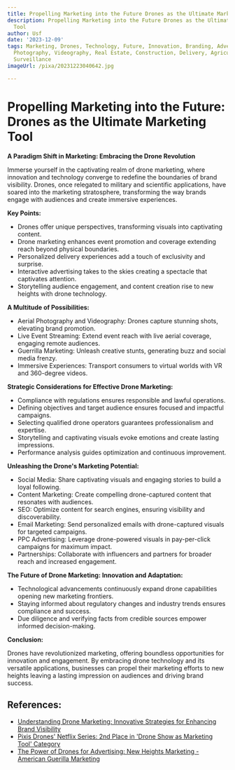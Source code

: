 ```yaml
---
title: Propelling Marketing into the Future Drones as the Ultimate Marketing Tool
description: Propelling Marketing into the Future Drones as the Ultimate Marketing
  Tool
author: Usf
date: '2023-12-09'
tags: Marketing, Drones, Technology, Future, Innovation, Branding, Advertising, Aerial
  Photography, Videography, Real Estate, Construction, Delivery, Agriculture, Inspection,
  Surveillance
imageUrl: /pixa/20231223040642.jpg

---
```

# Propelling Marketing into  the Future: Drones as the Ultimate Marketing Tool

**A Paradigm Shift in Marketing: Embracing the Drone Revolution**

Immerse yourself in the captivating realm of drone marketing, where innovation and technology converge to redefine the boundaries of brand visibility. Drones, once relegated to military and scientific applications, have soared into the marketing stratosphere, transforming the way  brands  engage with audiences and create immersive experiences.

**Key Points:**

- Drones offer unique perspectives, transforming visuals into captivating content.
- Drone marketing enhances event promotion and coverage extending reach beyond physical boundaries.
-  Personalized delivery experiences add a touch of exclusivity and surprise.
- Interactive advertising takes to the  skies creating a spectacle that captivates attention.
- Storytelling audience  engagement, and content creation rise to new heights with drone  technology.

**A Multitude of Possibilities:**

- Aerial Photography and Videography: Drones capture stunning shots, elevating brand promotion.
-  Live Event Streaming: Extend event  reach with live aerial coverage, engaging  remote audiences.
- Guerrilla Marketing:  Unleash creative stunts, generating buzz and social media frenzy.
- Immersive Experiences: Transport consumers to virtual worlds  with VR and 360-degree videos.

**Strategic Considerations  for Effective Drone Marketing:**

- Compliance with regulations ensures responsible and lawful operations.
-  Defining objectives and target audience  ensures  focused and impactful campaigns.
- Selecting qualified drone operators guarantees professionalism and expertise.
- Storytelling and captivating visuals evoke emotions and create  lasting  impressions.
- Performance analysis guides optimization  and continuous  improvement.

**Unleashing  the Drone's Marketing Potential:**

- Social Media:  Share captivating visuals and  engaging stories to build a loyal following.
- Content Marketing: Create compelling  drone-captured content that resonates with audiences.
- SEO: Optimize content for  search  engines, ensuring visibility and discoverability.
- Email Marketing: Send personalized emails with drone-captured visuals for targeted campaigns.
- PPC Advertising: Leverage drone-powered  visuals in pay-per-click campaigns for maximum impact.
- Partnerships: Collaborate with influencers and partners for broader reach and  increased engagement.

**The  Future of Drone Marketing: Innovation  and Adaptation:**

- Technological advancements continuously  expand drone capabilities opening new marketing frontiers.
- Staying informed about regulatory changes and industry trends  ensures compliance and success.
- Due  diligence and verifying facts from credible sources empower informed decision-making.

**Conclusion:**

Drones have revolutionized marketing, offering boundless opportunities for innovation and engagement. By embracing drone technology and  its versatile applications, businesses can propel their marketing  efforts to new heights leaving a lasting impression on  audiences and driving brand success.

## References:
- [Understanding Drone Marketing: Innovative Strategies for Enhancing Brand Visibility](https://www.mediummultimedia.com/en/marketing-usa/what-is-drone-marketing/)
- [Pixis Drones' Netflix Series: 2nd Place in 'Drone Show as Marketing Tool' Category](https://youtube.com/watch?v=1XtL6KZQ558)
- [The Power of Drones for Advertising: New Heights Marketing - American Guerilla Marketing](https://americanguerillamarketing.com/home/f/the-power-of-drones-for-advertising-new-heights-marketing)
